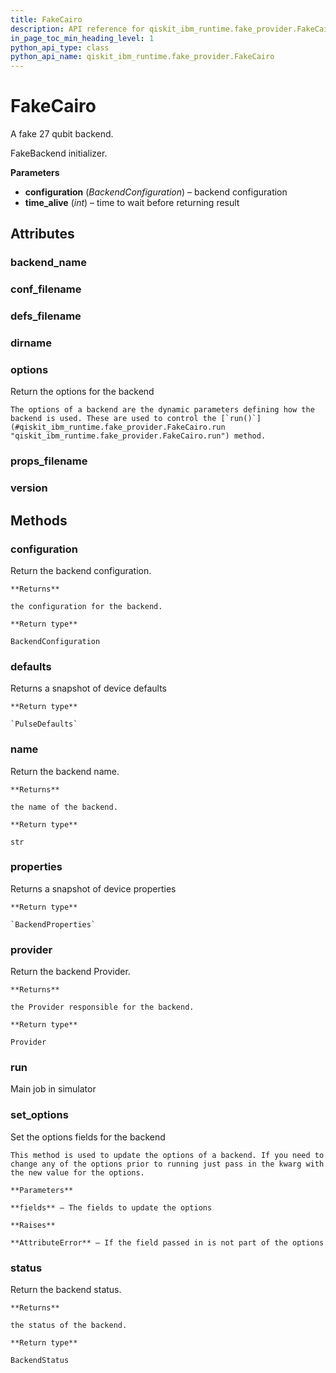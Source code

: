 ```yaml
---
title: FakeCairo
description: API reference for qiskit_ibm_runtime.fake_provider.FakeCairo
in_page_toc_min_heading_level: 1
python_api_type: class
python_api_name: qiskit_ibm_runtime.fake_provider.FakeCairo
---
```


# FakeCairo

<Class id="qiskit_ibm_runtime.fake_provider.FakeCairo" isDedicatedPage={true} github="https://github.com/Qiskit/qiskit-ibm-runtime/tree/stable/0.22/qiskit_ibm_runtime/fake_provider/backends/cairo/fake_cairo.py#L31-L38" signature="FakeCairo">
  A fake 27 qubit backend.

  FakeBackend initializer.

  **Parameters**

  *   **configuration** (*BackendConfiguration*) – backend configuration
  *   **time\_alive** (*int*) – time to wait before returning result

  ## Attributes

  ### backend\_name

  <Attribute id="qiskit_ibm_runtime.fake_provider.FakeCairo.backend_name" attributeValue="'fake_cairo'" />

  ### conf\_filename

  <Attribute id="qiskit_ibm_runtime.fake_provider.FakeCairo.conf_filename" attributeValue="'conf_cairo.json'" />

  ### defs\_filename

  <Attribute id="qiskit_ibm_runtime.fake_provider.FakeCairo.defs_filename" attributeValue="'defs_cairo.json'" />

  ### dirname

  <Attribute id="qiskit_ibm_runtime.fake_provider.FakeCairo.dirname" attributeValue="'/home/runner/work/qiskit-ibm-runtime/qiskit-ibm-runtime/qiskit_ibm_runtime/fake_provider/backends/cairo'" />

  ### options

  <Attribute id="qiskit_ibm_runtime.fake_provider.FakeCairo.options">
    Return the options for the backend

    The options of a backend are the dynamic parameters defining how the backend is used. These are used to control the [`run()`](#qiskit_ibm_runtime.fake_provider.FakeCairo.run "qiskit_ibm_runtime.fake_provider.FakeCairo.run") method.
  </Attribute>

  ### props\_filename

  <Attribute id="qiskit_ibm_runtime.fake_provider.FakeCairo.props_filename" attributeValue="'props_cairo.json'" />

  ### version

  <Attribute id="qiskit_ibm_runtime.fake_provider.FakeCairo.version" attributeValue="1" />

  ## Methods

  ### configuration

  <Function id="qiskit_ibm_runtime.fake_provider.FakeCairo.configuration" signature="configuration()">
    Return the backend configuration.

    **Returns**

    the configuration for the backend.

    **Return type**

    BackendConfiguration
  </Function>

  ### defaults

  <Function id="qiskit_ibm_runtime.fake_provider.FakeCairo.defaults" github="https://github.com/Qiskit/qiskit-ibm-runtime/tree/stable/0.22/qiskit_ibm_runtime/fake_provider/fake_pulse_backend.py#L29-L33" signature="defaults()">
    Returns a snapshot of device defaults

    **Return type**

    `PulseDefaults`
  </Function>

  ### name

  <Function id="qiskit_ibm_runtime.fake_provider.FakeCairo.name" signature="name()">
    Return the backend name.

    **Returns**

    the name of the backend.

    **Return type**

    str
  </Function>

  ### properties

  <Function id="qiskit_ibm_runtime.fake_provider.FakeCairo.properties" github="https://github.com/Qiskit/qiskit-ibm-runtime/tree/stable/0.22/qiskit_ibm_runtime/fake_provider/fake_qasm_backend.py#L44-L48" signature="properties()">
    Returns a snapshot of device properties

    **Return type**

    `BackendProperties`
  </Function>

  ### provider

  <Function id="qiskit_ibm_runtime.fake_provider.FakeCairo.provider" signature="provider()">
    Return the backend Provider.

    **Returns**

    the Provider responsible for the backend.

    **Return type**

    Provider
  </Function>

  ### run

  <Function id="qiskit_ibm_runtime.fake_provider.FakeCairo.run" github="https://github.com/Qiskit/qiskit-ibm-runtime/tree/stable/0.22/qiskit_ibm_runtime/fake_provider/fake_backend.py#L545-L574" signature="run(run_input, **kwargs)">
    Main job in simulator
  </Function>

  ### set\_options

  <Function id="qiskit_ibm_runtime.fake_provider.FakeCairo.set_options" signature="set_options(**fields)">
    Set the options fields for the backend

    This method is used to update the options of a backend. If you need to change any of the options prior to running just pass in the kwarg with the new value for the options.

    **Parameters**

    **fields** – The fields to update the options

    **Raises**

    **AttributeError** – If the field passed in is not part of the options
  </Function>

  ### status

  <Function id="qiskit_ibm_runtime.fake_provider.FakeCairo.status" signature="status()">
    Return the backend status.

    **Returns**

    the status of the backend.

    **Return type**

    BackendStatus
  </Function>
</Class>

